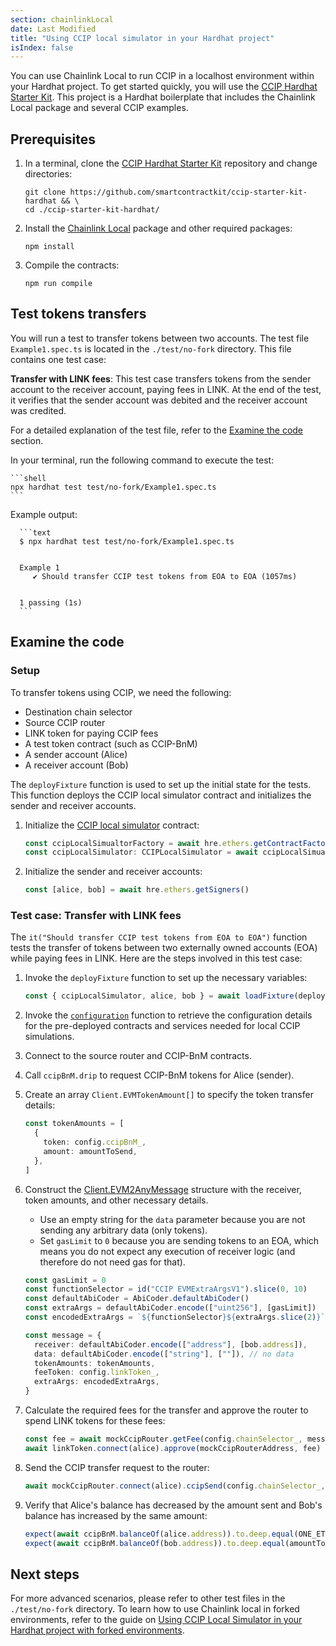```yaml
---
section: chainlinkLocal
date: Last Modified
title: "Using CCIP local simulator in your Hardhat project"
isIndex: false
---
```



<Common callout="importPackage" />

You can use Chainlink Local to run CCIP in a localhost environment within your Hardhat project. To get started quickly, you will use the
[CCIP Hardhat Starter Kit](https://github.com/smartcontractkit/ccip-starter-kit-hardhat). This project is a Hardhat boilerplate that includes the
Chainlink Local package and several CCIP examples.

## Prerequisites

1. In a terminal, clone the [CCIP Hardhat Starter Kit](https://github.com/smartcontractkit/ccip-starter-kit-hardhat) repository and change directories:

   ```shell
   git clone https://github.com/smartcontractkit/ccip-starter-kit-hardhat && \
   cd ./ccip-starter-kit-hardhat/
   ```

1. Install the [Chainlink Local](https://github.com/smartcontractkit/chainlink-local) package and other required packages:

   ```shell
   npm install
   ```

1. Compile the contracts:

   ```shell
   npm run compile
   ```

## Test tokens transfers

You will run a test to transfer tokens between two accounts. The test file `Example1.spec.ts` is located in the `./test/no-fork` directory.
This file contains one test case:

**Transfer with LINK fees**: This test case transfers tokens from the sender account to the receiver account, paying fees in LINK. At the end of the test,
it verifies that the sender account was debited and the receiver account was credited.

For a detailed explanation of the test file, refer to the [Examine the code](#examine-the-code) section.

In your terminal, run the following command to execute the test:

    ```shell
    npx hardhat test test/no-fork/Example1.spec.ts
    ```

Example output:

      ```text
      $ npx hardhat test test/no-fork/Example1.spec.ts


      Example 1
         ✔ Should transfer CCIP test tokens from EOA to EOA (1057ms)


      1 passing (1s)
      ```

## Examine the code

### Setup

To transfer tokens using CCIP, we need the following:

- Destination chain selector
- Source CCIP router
- LINK token for paying CCIP fees
- A test token contract (such as CCIP-BnM)
- A sender account (Alice)
- A receiver account (Bob)

The `deployFixture` function is used to set up the initial state for the tests. This function deploys the CCIP local simulator contract and initializes
the sender and receiver accounts.

1.  Initialize the [CCIP local simulator](/chainlink-local/api-reference/solidity/ccip/cciplocalsimulator#cciplocalsimulator) contract:

    ```typescript
    const ccipLocalSimualtorFactory = await hre.ethers.getContractFactory("CCIPLocalSimulator")
    const ccipLocalSimulator: CCIPLocalSimulator = await ccipLocalSimualtorFactory.deploy()
    ```

1.  Initialize the sender and receiver accounts:

    ```typescript
    const [alice, bob] = await hre.ethers.getSigners()
    ```

### Test case: Transfer with LINK fees

The `it("Should transfer CCIP test tokens from EOA to EOA")` function tests the transfer of tokens between two externally owned accounts (EOA)
while paying fees in LINK. Here are the steps involved in this test case:

1. Invoke the `deployFixture` function to set up the necessary variables:

   ```typescript
   const { ccipLocalSimulator, alice, bob } = await loadFixture(deployFixture)
   ```

1. Invoke the [`configuration`](/chainlink-local/api-reference/solidity/ccip/cciplocalsimulator#configuration) function to retrieve the configuration details for the pre-deployed contracts and services needed for local CCIP simulations.

1. Connect to the source router and CCIP-BnM contracts.

1. Call `ccipBnM.drip` to request CCIP-BnM tokens for Alice (sender).

1. Create an array `Client.EVMTokenAmount[]` to specify the token transfer details:

   ```typescript
   const tokenAmounts = [
     {
       token: config.ccipBnM_,
       amount: amountToSend,
     },
   ]
   ```

1. Construct the [Client.EVM2AnyMessage](/ccip/api-reference/v1.5.1/client#evm2anymessage) structure with the receiver, token amounts, and other necessary details.

   - Use an empty string for the `data` parameter because you are not sending any arbitrary data (only tokens).
   - Set `gasLimit` to `0` because you are sending tokens to an EOA, which means you do not expect any execution of receiver logic (and therefore do not need gas for that).

   ```typescript
   const gasLimit = 0
   const functionSelector = id("CCIP EVMExtraArgsV1").slice(0, 10)
   const defaultAbiCoder = AbiCoder.defaultAbiCoder()
   const extraArgs = defaultAbiCoder.encode(["uint256"], [gasLimit])
   const encodedExtraArgs = `${functionSelector}${extraArgs.slice(2)}`

   const message = {
     receiver: defaultAbiCoder.encode(["address"], [bob.address]),
     data: defaultAbiCoder.encode(["string"], [""]), // no data
     tokenAmounts: tokenAmounts,
     feeToken: config.linkToken_,
     extraArgs: encodedExtraArgs,
   }
   ```

1. Calculate the required fees for the transfer and approve the router to spend LINK tokens for these fees:

   ```typescript
   const fee = await mockCcipRouter.getFee(config.chainSelector_, message)
   await linkToken.connect(alice).approve(mockCcipRouterAddress, fee)
   ```

1. Send the CCIP transfer request to the router:

   ```typescript
   await mockCcipRouter.connect(alice).ccipSend(config.chainSelector_, message)
   ```

1. Verify that Alice's balance has decreased by the amount sent and Bob's balance has increased by the same amount:

   ```typescript
   expect(await ccipBnM.balanceOf(alice.address)).to.deep.equal(ONE_ETHER - amountToSend)
   expect(await ccipBnM.balanceOf(bob.address)).to.deep.equal(amountToSend)
   ```

## Next steps

For more advanced scenarios, please refer to other test files in the `./test/no-fork` directory. To learn how to use Chainlink local in forked environments,
refer to the guide on [Using CCIP Local Simulator in your Hardhat project with forked environments](/chainlink-local/build/ccip/hardhat/local-simulator-fork).
